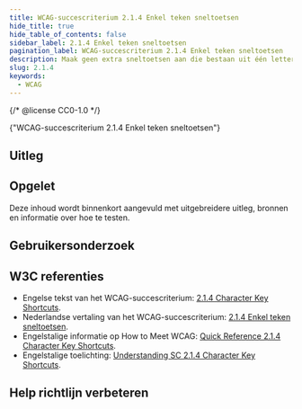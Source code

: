 ```yaml
---
title: WCAG-succescriterium 2.1.4 Enkel teken sneltoetsen
hide_title: true
hide_table_of_contents: false
sidebar_label: 2.1.4 Enkel teken sneltoetsen
pagination_label: WCAG-succescriterium 2.1.4 Enkel teken sneltoetsen
description: Maak geen extra sneltoetsen aan die bestaan uit één letter. Dit geldt voor hoofdletters en kleine letters, leestekens, cijfers of symbolen. Sneltoetsen van één letter worden bijvoorbeeld al gebruikt door screenreaders.
slug: 2.1.4
keywords:
  - WCAG
---
```


{/* @license CC0-1.0 */}


<WcagHeadingGroup level={1} conformanceLevel="Niveau A">
  {"WCAG-succescriterium 2.1.4 Enkel teken sneltoetsen"}
</WcagHeadingGroup>

## Uitleg

<Summary />

## Opgelet

Deze inhoud wordt binnenkort aangevuld met uitgebreidere uitleg, bronnen en informatie over hoe te testen.

## Gebruikersonderzoek

<CTAGebruikersonderzoek />

## W3C referenties

- Engelse tekst van het WCAG-succescriterium: [<span lang="en">2.1.4 Character Key Shortcuts</span>](https://www.w3.org/TR/WCAG22/#character-key-shortcuts).
- Nederlandse vertaling van het WCAG-succescriterium: [2.1.4 Enkel teken sneltoetsen](https://www.w3.org/Translations/WCAG22-nl/#enkel-teken-sneltoetsen).
- Engelstalige informatie op <span lang="en">How to Meet WCAG</span>: [<span lang="en">Quick Reference 2.1.4 Character Key Shortcuts</span>](https://www.w3.org/WAI/WCAG22/quickref/#character-key-shortcuts).
- Engelstalige toelichting: [<span lang="en">Understanding SC 2.1.4 Character Key Shortcuts</span>](https://www.w3.org/WAI/WCAG22/Understanding/character-key-shortcuts.html).

<SpotlightSection>
  <Markdown omitH1 headinglevel={3}>
    <Disclaimer />
  </Markdown>
</SpotlightSection>

## Help richtlijn verbeteren

<Markdown omitH1 headinglevel={3}>
  <WCAGFooterInfo />
</Markdown>
